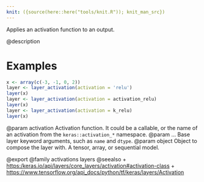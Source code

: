 ```yaml
---
knit: ({source(here::here("tools/knit.R")); knit_man_src})
---
```

Applies an activation function to an output.

@description

# Examples
```r
x <- array(c(-3, -1, 0, 2))
layer <- layer_activation(activation = 'relu')
layer(x)
layer <- layer_activation(activation = activation_relu)
layer(x)
layer <- layer_activation(activation = k_relu)
layer(x)
```

@param activation Activation function. It could be a callable, or the name of
    an activation from the `keras::activation_*` namespace.
@param ... Base layer keyword arguments, such as `name` and `dtype`.
@param object Object to compose the layer with. A tensor, array, or sequential model.

@export
@family activations layers
@seealso
+ <https:/keras.io/api/layers/core_layers/activation#activation-class>
+ <https://www.tensorflow.org/api_docs/python/tf/keras/layers/Activation>
